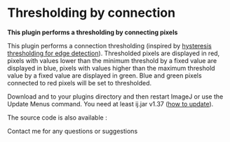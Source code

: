 = Thresholding by connection =

'''This plugin performs a thresholding by connecting pixels'''

This plugin performs a connection thresholding (inspired by [[plugin:segmentation:hysteresis_thresholding:start|hysteresis thresholding for edge detection]]). Thresholded pixels are displayed in red, pixels with values lower than the minimum threshold by a fixed value are displayed in blue, pixels with values higher than the maximum threshold value by a fixed value are displayed in green. Blue and green pixels connected to red pixels will be set to thresholded.

Download {{:plugin:segmentation:thresholding_by_connection:connectionthresholding_.class|}} and {{:plugin:segmentation:thresholding_by_connection:thresholdplot.class|}} to your plugins directory and then restart ImageJ or use the Update Menus command. You need at least ij.jar v1.37 ([[:faq:technical:how_do_i_update_imagej|how to update]]).

The source code is also available : {{:plugin:segmentation:thresholding_by_connection:connectionthresholding_.java|}}

{{:plugin:segmentation:thresholding_by_connection:blobs.jpeg|blobs}} {{:plugin:segmentation:thresholding_by_connection:blobs_colored.jpeg|blobs colored}}

{{:plugin:segmentation:thresholding_by_connection:blobs_multi.jpeg|blobs multi}} {{:plugin:segmentation:thresholding_by_connection:blobs_connected.jpeg|blobs with connected thresholding}}

Contact me for any questions or suggestions {{:plugin:segmentation:thresholding_by_connection:email.png|}}
